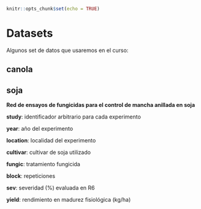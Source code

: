 
```r
knitr::opts_chunk$set(echo = TRUE)
```
# Datasets

Algunos set de datos que usaremos en el curso: 

## canola


## soja

**Red de ensayos de fungicidas para el control de mancha anillada en soja**

**study**: identificador arbitrario para cada experimento

**year**: año del experimento

**location**: localidad del experimento

**cultivar**: cultivar de soja utilizado

**fungic**: tratamiento fungicida 

**block**: repeticiones

**sev**: severidad (%) evaluada en R6 

**yield**: rendimiento en madurez fisiológica (kg/ha)

<br>

